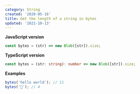 ```yaml
---
category: String
created: '2020-05-16'
title: Get the length of a string in bytes
updated: '2021-10-13'
---
```


**JavaScript version**

```js bytes.js
const bytes = (str) => new Blob([str]).size;
```

**TypeScript version**

```ts bytes.ts
const bytes = (str: string): number => new Blob([str]).size;
```

**Examples**

```js examples.js
bytes('hello world'); // 11
bytes('🎉'); // 4
```
